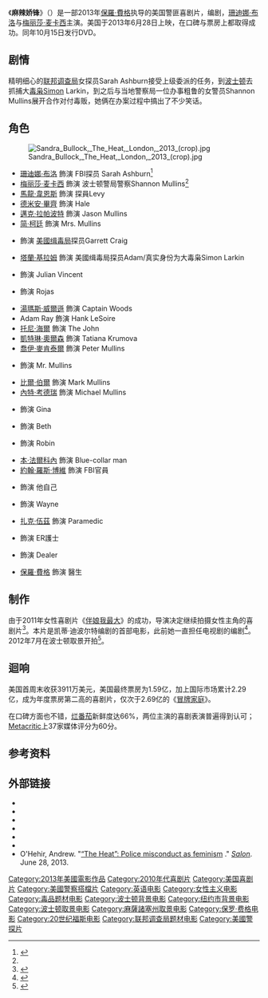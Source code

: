 {{noteTA
|G1=Show
|G2=Movie
|1=zh-hk:最爆伴娘團; zh-tw:伴娘我最大; zh-cn:伴娘;
|2=zh-hk:布洛; zh-tw:布拉克; zh-cn:布洛克;
}}
{{Infobox film
| name           = 麻辣娇锋
| original_name  = ''The Heat''
| image          = The Heat poster.jpg
| image_size     = 220px
| border         = yes
| alt            = 
| caption        = 美国海报
| director       = [[保羅·費格|保羅·費格]]
| producer       = {{link-en|Peter Chernin|Peter Chernin}}<br />{{link-en|Jenno Topping|Jenno Topping}}
| writer         = {{link-en|凱蒂·提波特|Katie Dippold}}
| starring       = [[珊迪娜·布洛|珊迪娜·布洛]]<br />[[梅丽莎·麦卡西|梅丽莎·麦卡西]]
| music          = {{link-en|邁克·安德魯斯|Michael Andrews (musician)}}
| cinematography = {{link-en|羅勃·約曼|Robert Yeoman}}
| editing        = {{link-en|布倫特·懷特|Brent White}}<br />Jay Deuby
| studio         = {{link-en|Peter Chernin|Peter Chernin|Chernin Entertainment}}<br />{{link-en|TSG Entertainment|TSG Entertainment}}
| distributor    = [[20th_Century_Fox|20th Century Fox]]
| released       = {{Film date|2013|6|23|[[紐約市|紐約市]]|2013|6|27|新加坡|2013|6|28|美國|2013|7|12|臺灣|2013|8|8|香港}}
| runtime        = 117分钟<!--Theatrical runtime: 116:56--><ref>{{cite web|title=''THE HEAT'' (15)|url=http://www.bbfc.co.uk/releases/heat-2013-2|work=[[British_Board_of_Film_Classification|British Board of Film Classification]]|date=2013-04-26|accessdate=2013-04-26|archive-date=2013-05-04|archive-url=https://archive.is/20130504225447/http://www.bbfc.co.uk/releases/heat-2013-2|dead-url=yes}}</ref> 
| country        = {{美国}}
| language       = 英语
| budget         = $4300万<ref name="BOM">{{cite web|title=The Heat (2013) - Box Office Mojo|url=http://www.boxofficemojo.com/movies/?id=bullockmccarthy.htm|publisher=[[Box_Office_Mojo|Box Office Mojo]]|accessdate=June 27, 2013|archive-date=2015-05-10|archive-url=https://web.archive.org/web/20150510022432/http://www.boxofficemojo.com/movies/?id=bullockmccarthy.htm|dead-url=no}}</ref>
| gross          = $229,930,771<ref name="BOM"/>
| cn_name        = 麻辣娇锋{{small|（未上映，影碟發行）}}
| tw_name        = 麻辣嬌鋒
| hk_name        = 熱爆MADAM
| sg_name        = 麻辣娇锋
}}
《'''麻辣娇锋'''》（{{lang-en|''The Heat''}}）是一部2013年[[保羅·費格|保羅·費格]]执导的美国警匪喜剧片，{{link-en|凱蒂·提波特|Katie Dippold}}编剧，[[珊迪娜·布洛|珊迪娜·布洛]]与[[梅丽莎·麦卡西|梅丽莎·麦卡西]]主演。美国于2013年6月28日上映，在口碑与票房上都取得成功。同年10月15日发行DVD。

==剧情==
精明细心的[[联邦调查局|联邦调查局]]女探员Sarah Ashburn接受上级委派的任务，到[[波士顿|波士顿]]去抓捕大[[毒枭|毒枭]]Simon Larkin，到之后与当地警察局一位办事粗鲁的女警员Shannon Mullins展开合作对付毒贩，她俩在办案过程中搞出了不少笑话。

==角色==
[[File:Sandra_Bullock,_The_Heat,_London,_2013_(crop).jpg|thumb]]

{{div col|2}}
* [[珊迪娜·布洛|珊迪娜·布洛]] 飾演 FBI探员 Sarah Ashburn<ref name="huffingtonpost1">{{cite web |url=http://www.huffingtonpost.com/2012/12/20/the-heat-red-band-trailer_n_2337885.html |title='The Heat' Red Band Trailer: Sandra Bullock & Melissa McCarthy Go To 'Jump Street'? (VIDEO) |publisher=Huffingtonpost.com |date=December 20, 2012 |accessdate=January 23, 2013 |archive-date=2015-01-22 |archive-url=https://web.archive.org/web/20150122054016/http://www.huffingtonpost.com/2012/12/20/the-heat-red-band-trailer_n_2337885.html |dead-url=no }}</ref>
* [[梅丽莎·麦卡西|梅丽莎·麦卡西]] 飾演 波士顿警局警察Shannon Mullins<ref name="huffingtonpost1" />
* [[馬龍·韋恩斯|馬龍·韋恩斯]] 飾演 探員Levy
* [[德米安·畢齊|德米安·畢齊]] 飾演 Hale
* [[邁克·拉帕波特|邁克·拉帕波特]] 飾演 Jason Mullins
* [[简·柯廷|简·柯廷]] 飾演 Mrs. Mullins
* {{link-en|丹·巴克達爾|Dan Bakkedahl}} 飾演 [[美國缉毒局|美國缉毒局]]探员Garrett Craig
* [[塔蘭·基拉姆|塔蘭·基拉姆]] 飾演 美國缉毒局探员Adam/真实身份为大毒枭Simon Larkin
* {{link-en|邁克爾·麥當勞|Michael McDonald (comedian)}} 飾演 Julian Vincent
* {{link-en|Spoken Reasons|Spoken Reasons}} 飾演 Rojas
* [[湯瑪斯·法蘭西斯·威爾遜|湯瑪斯·威爾遜]] 飾演 Captain Woods
* Adam Ray 飾演 Hank LeSoire
* [[托尼·海爾|托尼·海爾]] 飾演 The John
* [[凱特琳·奧爾森|凱特琳·奧爾森]] 飾演 Tatiana Krumova
* [[喬伊·麥肯泰爾|喬伊·麥肯泰爾]] 飾演 Peter Mullins
* {{link-en|邁克爾·特治|Michael Tucci}} 飾演 Mr. Mullins
* [[比爾·伯爾|比爾·伯爾]] 飾演 Mark Mullins
* [[內特·考德瑞|內特·考德瑞]] 飾演 Michael Mullins
* {{link-en|潔西卡·查芬|Jessica Chaffin}} 飾演 Gina
* {{link-en|潔美·丹柏|Jamie Denbo}} 飾演 Beth
* {{link-en|安迪·巴克利|Andy Buckley}} 飾演 Robin
* [[本·法爾科內|本·法爾科內]] 飾演 Blue-collar man
* [[約翰·羅斯·博維|約翰·羅斯·博維]] 飾演 FBI官員
* {{link-en|Chris Gethard|Chris Gethard}} 飾演 他自己
* {{link-en|史蒂夫·巴農斯|Steve Bannos}} 飾演 Wayne
* [[扎克·伍茲|扎克·伍茲]] 飾演 Paramedic
* {{link-en|凱蒂·提波特|Katie Dippold}} 飾演 ER護士
* {{link-en|Mitch Silpa|Mitch Silpa}} 飾演 Dealer
* [[保羅·費格|保羅·費格]] 飾演 醫生
{{div col end}}

==制作==
由于2011年女性喜剧片《[[伴娘我最大|伴娘我最大]]》的成功，导演决定继续拍摄女性主角的喜剧片<ref>{{cite web|last=Kohen|first=Yael|title=It's Kind of a Funny Story|url=http://www.marieclaire.com/celebrity-lifestyle/celebrities/its-kind-of-a-funny-story-the-heat|publisher=[[Marie_Claire|Marie Claire]]|accessdate=June 27, 2013|page=3|date=April 3, 2013|archive-date=2014-02-27|archive-url=https://web.archive.org/web/20140227052020/http://www.marieclaire.com/celebrity-lifestyle/celebrities/its-kind-of-a-funny-story-the-heat|dead-url=no}}</ref>。本片是凯蒂·迪波尔特编剧的首部电影，此前她一直担任电视剧的编剧<ref>{{cite web|last=Fleming, Jr.|first=Mike|title=‘The Heat’ Scribe Katie Dippold Makes 7-Figure Sale To Chernin Entertainment|url=http://www.deadline.com/2013/04/the-heat-scribe-katie-dippold-makes-7-figure-sale-to-chernin-entertainment/|publisher=[[Deadline.com|Deadline.com]]|accessdate=June 27, 2013|date=April 3, 2013|archive-date=2014-06-19|archive-url=https://web.archive.org/web/20140619141249/http://www.deadline.com/2013/04/the-heat-scribe-katie-dippold-makes-7-figure-sale-to-chernin-entertainment/|dead-url=no}}</ref>。2012年7月在波士顿取景开拍<ref>{{cite web|title=‘The Heat’ with Sandra Bullock begins filming in Dudley Square|url=http://www.bostonglobe.com/lifestyle/2012/07/05/the-heat-with-sandra-bullock-and-melissa-mccarthy-begins-filming-dudley-square/DsnXCzbXz2CXO5Gmi7VAKN/story.html|publisher=[[The_Boston_Globe|The Boston Globe]]|accessdate=June 27, 2013|author=Mark Shanahan|coauthors=Meredith Goldstein|date=July 6, 2012|archive-date=2021-03-03|archive-url=https://web.archive.org/web/20210303031517/https://www.bostonglobe.com/lifestyle/2012/07/05/the-heat-with-sandra-bullock-and-melissa-mccarthy-begins-filming-dudley-square/DsnXCzbXz2CXO5Gmi7VAKN/story.html|dead-url=no}}</ref>。

== 迴响 ==
美国首周末收获3911万美元，美国最终票房为1.59亿，加上国际市场累计2.29亿，成为年度票房第二高的喜剧片，仅次于2.69亿的《[[冒牌家庭|冒牌家庭]]》。

在口碑方面也不错，[[烂番茄|烂番茄]]新鲜度达66%，两位主演的喜剧表演普遍得到认可；[[Metacritic|Metacritic]]上37家媒体评分为60分。

==参考资料==
{{Reflist}}

==外部链接==
{{commons category|The Heat (film)}}
* {{Official website|http://www.theheatmovie.com/}}
* {{IMDb title|2404463|The Heat}}
* {{mojo title|bullockmccarthy|The Heat}}
* {{rotten-tomatoes|the_heat|The Heat}}
* {{metacritic film|the-heat|The Heat}}
* {{amg title|569643}}
* O'Hehir, Andrew. "[http://www.salon.com/2013/06/28/the_heat_police_misconduct_as_feminism/ “The Heat”: Police misconduct as feminism] {{Wayback|url=http://www.salon.com/2013/06/28/the_heat_police_misconduct_as_feminism/ |date=20131008232845 }}." ''[[Salon_(magazine)|Salon]]''. June 28, 2013.

{{保羅·費格}}
{{DEFAULTSORT:Heat, The}}
[[Category:2013年美國電影作品|Category:2013年美國電影作品]]
[[Category:2010年代喜剧片|Category:2010年代喜剧片]]
[[Category:美国喜剧片|Category:美国喜剧片]]
[[Category:美國警察搭檔片|Category:美國警察搭檔片]]
[[Category:英语电影|Category:英语电影]]
[[Category:女性主义电影|Category:女性主义电影]]
[[Category:毒品题材电影|Category:毒品题材电影]]
[[Category:波士顿背景电影|Category:波士顿背景电影]]
[[Category:纽约市背景电影|Category:纽约市背景电影]]
[[Category:波士顿取景电影|Category:波士顿取景电影]]
[[Category:麻薩諸塞州取景电影|Category:麻薩諸塞州取景电影]]
[[Category:保罗·费格电影|Category:保罗·费格电影]]
[[Category:20世纪福斯电影|Category:20世纪福斯电影]]
[[Category:联邦调查局题材电影|Category:联邦调查局题材电影]]
[[Category:美國警探片|Category:美國警探片]]